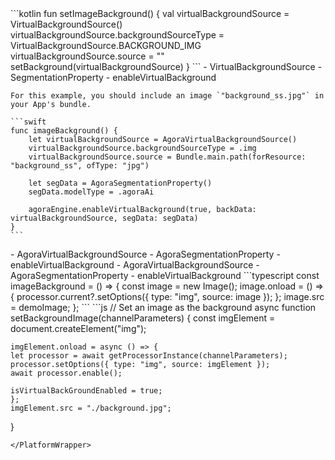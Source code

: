 <PlatformWrapper platform="android">
    ```kotlin
    fun setImageBackground() {
        val virtualBackgroundSource = VirtualBackgroundSource()
        virtualBackgroundSource.backgroundSourceType = VirtualBackgroundSource.BACKGROUND_IMG
        virtualBackgroundSource.source = "<absolute path to an image file>"
        setBackground(virtualBackgroundSource)
    }    
    ```
    - <Link to="{{global.API_REF_ANDROID_ROOT}}/class_virtualbackgroundsource.html">VirtualBackgroundSource</Link>
    - <Link to="{{global.API_REF_ANDROID_ROOT}}/class_segmentationproperty.html">SegmentationProperty</Link>
    - <Link to="{{global.API_REF_ANDROID_ROOT}}/class_irtcengine.html#api_irtcengine_enablevirtualbackground">enableVirtualBackground</Link>
</PlatformWrapper>
<PlatformWrapper platform={["ios","macos"]}>

    For this example, you should include an image `"background_ss.jpg"` in your App's bundle.

    ```swift
    func imageBackground() {
        let virtualBackgroundSource = AgoraVirtualBackgroundSource()
        virtualBackgroundSource.backgroundSourceType = .img
        virtualBackgroundSource.source = Bundle.main.path(forResource: "background_ss", ofType: "jpg")

        let segData = AgoraSegmentationProperty()
        segData.modelType = .agoraAi

        agoraEngine.enableVirtualBackground(true, backData: virtualBackgroundSource, segData: segData)
    }
    ```
<PlatformWrapper platform="ios">
    - <Link target="_blank" to="{{Global.API_REF_IOS_ROOT_RTC_KIT}}/agoravirtualbackgroundsource">AgoraVirtualBackgroundSource</Link>
    - <Link target="_blank" to="{{Global.API_REF_IOS_ROOT_RTC_KIT}}/agorasegmentationproperty">AgoraSegmentationProperty</Link>
    - <Link target="_blank" to="{{Global.API_REF_IOS_ROOT_RTC_ENGINE_KIT}}/enablevirtualbackground(_:backdata:segdata:)">enableVirtualBackground</Link>
</PlatformWrapper>
<PlatformWrapper platform="macos">
    - <Link target="_blank" to="{{Global.API_REF_MACOS_ROOT_RTC_KIT}}/agoravirtualbackgroundsource">AgoraVirtualBackgroundSource</Link>
    - <Link target="_blank" to="{{Global.API_REF_MACOS_ROOT_RTC_KIT}}/agorasegmentationproperty">AgoraSegmentationProperty</Link>
    - <Link target="_blank" to="{{Global.API_REF_MACOS_ROOT_RTC_ENGINE_KIT}}/enablevirtualbackground(_:backdata:segdata:)">enableVirtualBackground</Link>
</PlatformWrapper>
</PlatformWrapper>
<PlatformWrapper platform= "react-js">
    ```typescript
    const imageBackground = () => {
        const image = new Image();
        image.onload = () => {
            processor.current?.setOptions({ type: "img", source: image });
        };
        image.src = demoImage;
    };
    ```
</PlatformWrapper>
<PlatformWrapper platform="web">
```js
// Set an image as the background
async function setBackgroundImage(channelParameters) {
    const imgElement = document.createElement("img");

    imgElement.onload = async () => {
    let processor = await getProcessorInstance(channelParameters);
    processor.setOptions({ type: "img", source: imgElement });
    await processor.enable();

    isVirtualBackGroundEnabled = true;
    };
    imgElement.src = "./background.jpg";
}
```
</PlatformWrapper>
